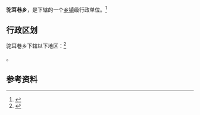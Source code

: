 {{中国乡级行政区|61/08/31/200/000}}

'''驼耳巷乡'''，是{{PRC admin/fullname|61/08/31/200/000|3}}下辖的一个[[乡镇|乡镇]]级行政单位。<ref>{{PRC admin/ref sgc|{{PRC admin/parent|61/08/31/200/000}}}}</ref>

== 行政区划 ==

驼耳巷乡下辖以下地区：<ref>{{PRC admin/ref sgc|61/08/31/200/000}}</ref>

{{PRC admin/children|61/08/31/200/000}}。

== 参考资料 ==

{{reflist}}

{{行政区划小作品}}
{{PRC admin/navcat|61/08/31/200/000}}